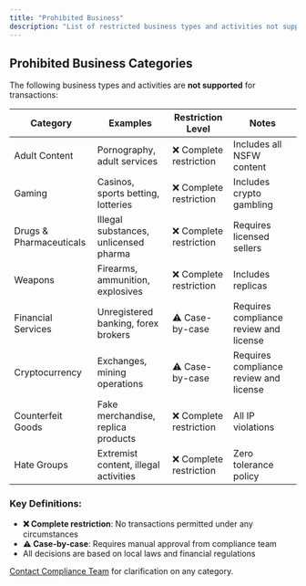```yaml
---
title: "Prohibited Business"
description: "List of restricted business types and activities not supported on our platform"
---
```


## Prohibited Business Categories

The following business types and activities are **not supported** for transactions:

| Category                | Examples                              | Restriction Level       | Notes                                  |
| ----------------------- | ------------------------------------- | ----------------------- | -------------------------------------- |
| Adult Content           | Pornography, adult services           | ❌ Complete restriction | Includes all NSFW content              |
| Gaming                  | Casinos, sports betting, lotteries    | ❌ Complete restriction | Includes crypto gambling               |
| Drugs & Pharmaceuticals | Illegal substances, unlicensed pharma | ❌ Complete restriction | Requires licensed sellers              |
| Weapons                 | Firearms, ammunition, explosives      | ❌ Complete restriction | Includes replicas                      |
| Financial Services      | Unregistered banking, forex brokers   | ⚠️ Case-by-case         | Requires compliance review and license |
| Cryptocurrency          | Exchanges, mining operations          | ⚠️ Case-by-case         | Requires compliance review and license |
| Counterfeit Goods       | Fake merchandise, replica products    | ❌ Complete restriction | All IP violations                      |
| Hate Groups             | Extremist content, illegal activities | ❌ Complete restriction | Zero tolerance policy                  |

### Key Definitions:

- **❌ Complete restriction**: No transactions permitted under any circumstances
- **⚠️ Case-by-case**: Requires manual approval from compliance team
- All decisions are based on local laws and financial regulations

[Contact Compliance Team](mailto:hello@stablestack.xyz) for clarification on any category.
